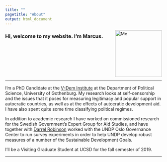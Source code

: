```yaml
---
title: ""
pagetitle: "About"
output: html_document
---
```


<img src="/img/photo_tannenberg.jpg" alt="Me" style="float:right;width:150px"/>

### Hi, welcome to my website. I’m Marcus.
<br>
<br>
<br>
<br>
<br>
<br>

***

I'm a PhD Candidate at the [V-Dem Institute](https://www.v-dem.net/en/) at the Department of Political Science, University of Gothenburg. My research looks at self-censorship and the issues that it poses for measuring legitimacy and popular support in autocratic countries, as well as at the effects of autocratic development aid. I have also spent quite some time classifying political regimes.

In addition to academic research I have worked on commissioned research for the Swedish Government's Expert Group for Aid Studies, and have together with [Darrel Robinson](http://www.darrelrobinson.com/) worked with the UNDP Oslo Governance Center to run survey experiments in order to help UNDP develop robust measures of a number of the Sustainable Development Goals.

I'll be a Visiting Graduate Student at UCSD for the fall semester of 2019. 


***
